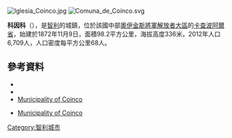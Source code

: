 [[Image:Iglesia_Coinco.jpg|right]]
[[Image:Comuna_de_Coinco.svg|right]]

'''科因科'''（{{lang-es|Coinco}}），是[[智利|智利]]的城鎮，位於該國中部[[奧伊金斯將軍解放者大區|奧伊金斯將軍解放者大區]]的[[卡查波阿爾省|卡查波阿爾省]]，始建於1872年11月9日，面積98.2平方公里，海拔高度336米，2012年人口6,709人，人口密度每平方公里68人。

==參考資料==
*{{Cite web |url = http://www.municoinco.cl/ |title=Municipality of Coinco | accessdate=10 November 2010|language=es}}
*{{Cite web |url= http://www.ine.cl/canales/chile_estadistico/censos_poblacion_vivienda/censo_pobl_vivi.php |title= National Statistics Institute |accessdate=10 November 2010|language=es}}
*[http://www.municoinco.cl/ Municipality of Coinco] 
* {{es icon}} [http://www.municoinco.cl/ Municipality of Coinco]

{{Chile-geo-stub}}
[[Category:智利城市|Category:智利城市]]